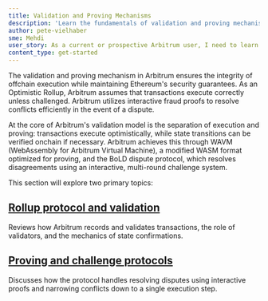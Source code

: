 ```yaml
---
title: Validation and Proving Mechanisms
description: 'Learn the fundamentals of validation and proving mechanisms on Arbitrum.'
author: pete-vielhaber
sme: Mehdi
user_story: As a current or prospective Arbitrum user, I need to learn more about validation and proving mechanisms.
content_type: get-started
---
```


The validation and proving mechanism in <a data-quicklook-from="arbitrum">Arbitrum</a> ensures the integrity of offchain execution while maintaining Ethereum's security guarantees. As an Optimistic Rollup, Arbitrum assumes that transactions execute correctly unless challenged. Arbitrum utilizes interactive fraud proofs to resolve conflicts efficiently in the event of a dispute.

At the core of Arbitrum's validation model is the separation of execution and proving: transactions execute optimistically, while state transitions can be verified onchain if necessary. Arbitrum achieves this through WAVM (WebAssembly for Arbitrum Virtual Machine), a modified <a data-quicklook-from="wasm">WASM</a> format optimized for proving, and the <a data-quicklook-from="bold">BoLD</a> dispute protocol, which resolves disagreements using an interactive, multi-round <a data-quicklook-from="challenge">challenge</a> system.

This section will explore two primary topics:

## [Rollup protocol and validation](/how-arbitrum-works/05-validation-and-proving/02-rollup-protocol.mdx)

Reviews how Arbitrum records and validates transactions, the role of validators, and the mechanics of state confirmations.

## [Proving and challenge protocols](/how-arbitrum-works/05-validation-and-proving/03-proving-and-challenges.mdx)

Discusses how the protocol handles resolving disputes using interactive proofs and narrowing conflicts down to a single execution step.
